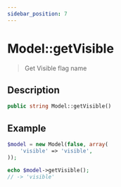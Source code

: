 ```yaml
---
sidebar_position: 7
---
```


# Model::getVisible

> Get Visible flag name


## Description

```php
public string Model::getVisible()
```


## Example

```php title="Controller"
$model = new Model(false, array(
    'visible' => 'visible',
));

echo $model->getVisible();
// -> 'visible'
```